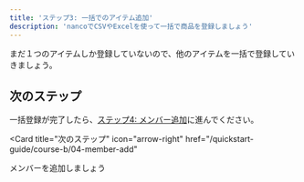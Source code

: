```yaml
---
title: 'ステップ3: 一括でのアイテム追加'
description: 'nancoでCSVやExcelを使って一括で商品を登録しましょう'
---
```



まだ１つのアイテムしか登録していないので、他のアイテムを一括で登録していきましょう。

<BulkItemAddSteps />

## 次のステップ

一括登録が完了したら、[ステップ4: メンバー追加](/quickstart-guide/course-b/04-member-add)に進んでください。

<Card
  title="次のステップ"
  icon="arrow-right"
  href="/quickstart-guide/course-b/04-member-add"
>
  メンバーを追加しましょう
</Card>

 